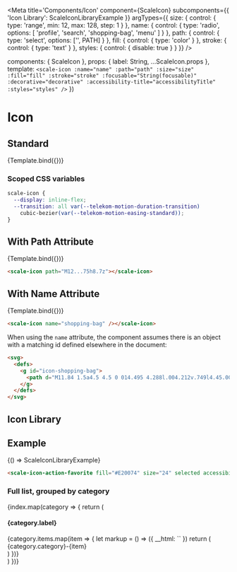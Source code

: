 

<Meta
  title='Components/Icon'
  component={ScaleIcon}
  subcomponents={{ 'Icon Library': ScaleIconLibraryExample }}
  argTypes={{
    size: {
      control: {
        type: 'range',
        min: 12,
        max: 128,
        step: 1
      }
    },
    name: {
      control: {
        type: 'radio',
        options: [
          'profile',
          'search',
          'shopping-bag',
          'menu'
        ]
      }
    },
    path: {
      control: {
        type: 'select',
        options: ['', PATH]
      }
    },
    fill: {
      control: {
        type: 'color'
      }
    },
    stroke: {
      control: {
        type: 'text'
      }
    },
    styles: {
      control: { disable: true }
    }
  }}
/>

  components: { ScaleIcon },
  props: {
    label: String,
    ...ScaleIcon.props
  },
  template: `
    <scale-icon
      :name="name"
      :path="path"
      :size="size"
      :fill="fill"
      :stroke="stroke"
      :focusable="String(focusable)"
      :decorative="decorative"
      :accessibility-title="accessibilityTitle"
      :styles="styles"
    />
  `
})

# Icon

## Standard

<Canvas withSource="none">
  <Story
    name='Standard'
    args={{
      name: 'profile',
      accessibilityTitle: 'profile'
    }}
  >
    {Template.bind({})}
  </Story>
</Canvas>

<ArgsTable story='Standard' />

### Scoped CSS variables

```css
scale-icon {
  --display: inline-flex;
  --transition: all var(--telekom-motion-duration-transition)
    cubic-bezier(var(--telekom-motion-easing-standard));
}
```

## With Path Attribute

<Canvas withSource="none">
  <Story
    name='With Path Attribute'
    args={{
      path: PATH,
      accessibilityTitle: 'feedback message'
    }}
  >
    {Template.bind({})}
  </Story>
</Canvas>

```html
<scale-icon path="M12...75h8.7z"></scale-icon>
```

## With Name Attribute

<Canvas withSource="none">
  <Story
    name='With Name Attribute'
    args={{
      name: 'shopping-bag',
      accessibilityTitle: 'shopping bag'
    }}
  >
    {Template.bind({})}
  </Story>
</Canvas>

```html
<scale-icon name="shopping-bag" /></scale-icon>
```

When using the `name` attribute, the component assumes there is an object with a matching id defined elsewhere in the document:

```html
<svg>
  <defs>
    <g id="icon-shopping-bag">
      <path d="M11.84 1.5a4.5 4.5 0 014.495 4.288l.004.212v.749l4.45.001.883 12.794a3 3 0 01-2.993 3.206H5a3 3 0 01-2.992-3.206L2.89 6.75h4.45V6l.002-.133A4.5 4.5 0 0111.84 1.5zm7.549 6.75h-15.1l-.785 11.397A1.5 1.5 0 005 21.25h13.68l.088-.003a1.5 1.5 0 001.407-1.6L19.39 8.25zM8.089 9.5a1 1 0 11.002 1.999A1 1 0 018.089 9.5zm7.5 0a1 1 0 11.002 1.999 1 1 0 01-.002-1.999zM11.84 3a3 3 0 00-2.994 2.824L8.839 6v.75l6-.001V6l-.002-.112A3 3 0 0011.84 3z" fill-rule="nonzero" />
    </g>
  </defs>
</svg>
```

## Icon Library

## Example

<Canvas withSource="none">
  <Story name="Icon Library" args={{
    fill: '#E20074',
    selected: true,
    size: 24,
    accessibilityTitle: 'favorite',
    decorative: false
  }}>
    {() => ScaleIconLibraryExample}
  </Story>
</Canvas>

```html
<scale-icon-action-favorite fill="#E20074" size="24" selected accessibility-title="favorite"></scale-icon-action-favorite>
```

### Full list, grouped by category

<div style={{ marginTop: 16 }}>
  {index.map(category => {
    return (
      <div key={category.category}>
        <h4>{category.label}</h4>
        <div style={{
          display: 'grid',
          gridTemplateColumns: 'repeat(auto-fill, minmax(240px, 1fr))',
          gap: 16,
          marginTop: 32
        }}>
          {category.items.map(item => {
            let markup = () => ({
              __html: `<scale-icon-${category.category}-${item} accessibility-title="${item}" />`
            })
            return (
              <div key={item}>
                <span>
                  <span style={{ color: '#7C7C7C' }}>{category.category}-</span>{item}
                </span>
                <Canvas mdxSource={markup().__html}>
                  <span dangerouslySetInnerHTML={markup()}></span>
                </Canvas>
              </div>
            )
          })}
        </div>
      </div>
    )
  })}
</div>
